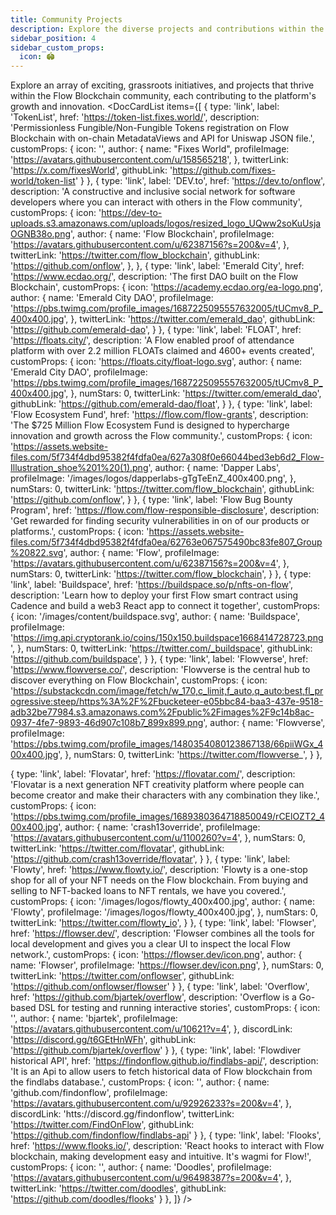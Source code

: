 ```yaml
---
title: Community Projects
description: Explore the diverse projects and contributions within the Flow Blockchain community.
sidebar_position: 4
sidebar_custom_props:
  icon: 🏟️
---
```



Explore an array of exciting, grassroots initiatives, and projects that thrive within the Flow Blockchain community, each contributing to the platform's growth and innovation.
<DocCardList items={[
  {
    type: 'link',
    label: 'TokenList',
    href: 'https://token-list.fixes.world/',
    description: 'Permissionless Fungible/Non-Fungible Tokens registration on Flow Blockchain with on-chain MetadataViews and API for Uniswap JSON file.',
    customProps: {
      icon: '',
      author: {
        name: "Fixes World",
        profileImage: 'https://avatars.githubusercontent.com/u/158565218',
      },
      twitterLink: 'https://x.com/fixesWorld',
      githubLink: 'https://github.com/fixes-world/token-list'
    }
  },
  {
    type: 'link',
    label: 'DEV.to',
    href: 'https://dev.to/onflow',
    description: 'A constructive and inclusive social network for software developers where you can interact with others in the Flow community',
    customProps: {
      icon: 'https://dev-to-uploads.s3.amazonaws.com/uploads/logos/resized_logo_UQww2soKuUsjaOGNB38o.png',
      author: {
        name: 'Flow Blockchain',
        profileImage:
          'https://avatars.githubusercontent.com/u/62387156?s=200&v=4',
      },
      twitterLink: 'https://twitter.com/flow_blockchain',
      githubLink: 'https://github.com/onflow',
    },
  },
  {
    type: 'link',
    label: 'Emerald City',
    href: 'https://www.ecdao.org/',
    description: 'The first DAO built on the Flow Blockchain',
    customProps: {
      icon: 'https://academy.ecdao.org/ea-logo.png',
      author: {
        name: 'Emerald City DAO',
        profileImage:
          'https://pbs.twimg.com/profile_images/1687225095557632005/tUCmv8_P_400x400.jpg',
      },
      twitterLink: 'https://twitter.com/emerald_dao',
      githubLink: 'https://github.com/emerald-dao',
    }
  },
  {
    type: 'link',
    label: 'FLOAT',
    href: 'https://floats.city/',
    description: 'A Flow enabled proof of attendance platform with over 2.2 million FLOATs claimed and 4600+ events created',
    customProps: {
      icon: 'https://floats.city/float-logo.svg',
      author: {
        name: 'Emerald City DAO',
        profileImage:
          'https://pbs.twimg.com/profile_images/1687225095557632005/tUCmv8_P_400x400.jpg',
      },
      numStars: 0,
      twitterLink: 'https://twitter.com/emerald_dao',
      githubLink: 'https://github.com/emerald-dao/float',
    }
  },
  {
    type: 'link',
    label: 'Flow Ecosystem Fund',
    href: 'https://flow.com/flow-grants',
    description: 'The $725 Million Flow Ecosystem Fund is designed to hypercharge innovation and growth across the Flow community.',
    customProps: {
      icon: 'https://assets.website-files.com/5f734f4dbd95382f4fdfa0ea/627a308f0e66044bed3eb6d2_Flow-Illustration_shoe%201%20(1).png',
      author: {
        name: 'Dapper Labs',
        profileImage:
          '/images/logos/dapperlabs-gTgTeEnZ_400x400.png',
      },
      numStars: 0,
      twitterLink: 'https://twitter.com/flow_blockchain',
      githubLink: 'https://github.com/onflow',
    }
  },
  {
    type: 'link',
    label: 'Flow Bug Bounty Program',
    href: 'https://flow.com/flow-responsible-disclosure',
    description: 'Get rewarded for finding security vulnerabilities in on of our products or platforms.',
    customProps: {
      icon: 'https://assets.website-files.com/5f734f4dbd95382f4fdfa0ea/62763e067575490bc83fe807_Group%20822.svg',
      author: {
        name: 'Flow',
        profileImage:
          'https://avatars.githubusercontent.com/u/62387156?s=200&v=4',
      },
      numStars: 0,
      twitterLink: 'https://twitter.com/flow_blockchain',
    }
  },
  {
    type: 'link',
    label: 'Buildspace',
    href: 'https://buildspace.so/p/nfts-on-flow',
    description: 'Learn how to deploy your first Flow smart contract using Cadence and build a web3 React app to connect it together',
    customProps: {
      icon: '/images/content/buildspace.svg',
      author: {
        name: 'Buildspace',
        profileImage:
          'https://img.api.cryptorank.io/coins/150x150.buildspace1668414728723.png',
      },
      numStars: 0,
      twitterLink: 'https://twitter.com/_buildspace',
      githubLink: 'https://github.com/buildspace',
    }
  },
  {
    type: 'link',
    label: 'Flowverse',
    href: 'https://www.flowverse.co/',
    description: 'Flowverse is the central hub to discover everything on Flow Blockchain',
    customProps: {
      icon: 'https://substackcdn.com/image/fetch/w_170,c_limit,f_auto,q_auto:best,fl_progressive:steep/https%3A%2F%2Fbucketeer-e05bbc84-baa3-437e-9518-adb32be77984.s3.amazonaws.com%2Fpublic%2Fimages%2F9c14b8ac-0937-4fe7-9893-46d907c108b7_899x899.png',
      author: {
        name: 'Flowverse',
        profileImage:
          'https://pbs.twimg.com/profile_images/1480354080123867138/66piiWGx_400x400.jpg',
      },
      numStars: 0,
      twitterLink: 'https://twitter.com/flowverse_',
    }
  },

  {
    type: 'link',
    label: 'Flovatar',
    href: 'https://flovatar.com/',
    description: 'Flovatar is a next generation NFT creativity platform where people can become creator and make their characters with any combination they like.',
    customProps: {
      icon: 'https://pbs.twimg.com/profile_images/1689380364718850049/rCElOZT2_400x400.jpg',
      author: {
        name: 'crash13override',
        profileImage: 'https://avatars.githubusercontent.com/u/1100260?v=4',
      },
      numStars: 0,
      twitterLink: 'https://twitter.com/flovatar',
      githubLink: 'https://github.com/crash13override/flovatar',
    }
  },
  {
    type: 'link',
    label: 'Flowty',
    href: 'https://www.flowty.io/',
    description: 'Flowty is a one-stop shop for all of your NFT needs on the Flow blockchain. From buying and selling to NFT-backed loans to NFT rentals, we have you covered.',
    customProps: {
      icon: '/images/logos/flowty_400x400.jpg',
      author: {
        name: 'Flowty',
        profileImage:
          '/images/logos/flowty_400x400.jpg',
      },
      numStars: 0,
      twitterLink: 'https://twitter.com/flowty_io',
    }
  },
  {
    type: 'link',
    label: 'Flowser',
    href: 'https://flowser.dev/',
    description: 'Flowser combines all the tools for local development and gives you a clear UI to inspect the local Flow network.',
    customProps: {
      icon: 'https://flowser.dev/icon.png',
      author: {
        name: 'Flowser',
        profileImage:
          'https://flowser.dev/icon.png',
      },
      numStars: 0,
      twitterLink: 'https://twitter.com/onflowser',
      githubLink: 'https://github.com/onflowser/flowser'
    }
  },
  {
    type: 'link',
    label: 'Overflow',
    href: 'https://github.com/bjartek/overflow',
    description: 'Overflow is a Go-based DSL for testing and running interactive stories',
    customProps: {
      icon: '',
      author: {
        name: 'bjartek',
        profileImage:
          'https://avatars.githubusercontent.com/u/10621?v=4',
      },
      discordLink: 'https://discord.gg/t6GEtHnWFh',
      githubLink: 'https://github.com/bjartek/overflow'
    }
  },
  {
    type: 'link',
    label: 'Flowdiver historical API',
    href: 'https://findonflow.github.io/findlabs-api/',
    description: 'It is an Api to allow users to fetch historical data of Flow blockchain from the findlabs database.',
    customProps: {
      icon: '',
      author: {
        name: 'github.com/findonflow',
        profileImage:
          'https://avatars.githubusercontent.com/u/92926233?s=200&v=4',
      },
      discordLink: 'htts://discord.gg/findonflow',
      twitterLink: 'https://twitter.com/FindOnFlow',
      githubLink: 'https://github.com/findonflow/findlabs-api'
    }
  },
  {
    type: 'link',
    label: 'Flooks',
    href: 'https://www.flooks.io/',
    description: 'React hooks to interact with Flow blockchain, making development easy and intuitive. It\'s wagmi for Flow!',
    customProps: {
      icon: '',
      author: {
        name: 'Doodles',
        profileImage:
          'https://avatars.githubusercontent.com/u/96498387?s=200&v=4',
      },
      twitterLink: 'https://twitter.com/doodles',
      githubLink: 'https://github.com/doodles/flooks'
    }
  },
]} />
